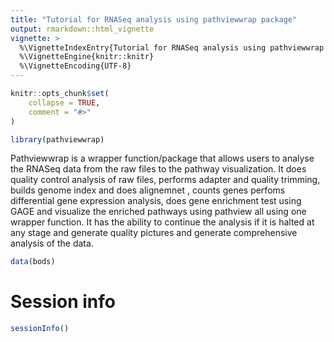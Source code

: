 ```yaml
---
title: "Tutorial for RNASeq analysis using pathviewwrap package"
output: rmarkdown::html_vignette
vignette: >
  %\VignetteIndexEntry{Tutorial for RNASeq analysis using pathviewwrap package}
  %\VignetteEngine{knitr::knitr} 
  %\VignetteEncoding{UTF-8}
---
```


```r
knitr::opts_chunk$set(
    collapse = TRUE,
    comment = "#>"
)
```

```r
library(pathviewwrap)
```

Pathviewwrap is a wrapper function/package that allows users to analyse the RNASeq data from the raw files to the pathway visualization.
It does quality control analysis of raw files, performs adapter and quality trimming, builds genome index and does alignemnet , counts genes
perfoms differential gene expression analysis, does gene enrichment test using GAGE and visualize the enriched pathways using pathview all using one wrapper function.
It has the ability to  continue the analysis if it is halted at any stage and generate quality pictures and generate comprehensive analysis of the data.

```r
data(bods)
```
# Session info

```r
sessionInfo()
``` 


